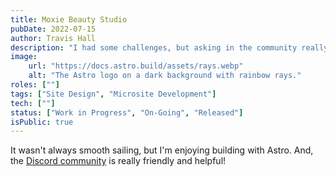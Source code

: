 ```yaml
---
title: Moxie Beauty Studio
pubDate: 2022-07-15
author: Travis Hall
description: "I had some challenges, but asking in the community really helped!"
image:
    url: "https://docs.astro.build/assets/rays.webp"
    alt: "The Astro logo on a dark background with rainbow rays."
roles: [""]
tags: ["Site Design", "Microsite Development"]
tech: [""]
status: ["Work in Progress", "On-Going", "Released"]
isPublic: true
---
```

It wasn't always smooth sailing, but I'm enjoying building with Astro. And, the [Discord community](https://astro.build/chat) is really friendly and helpful!